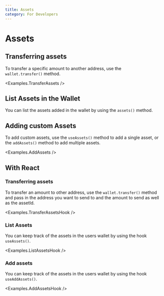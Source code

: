 ```yaml
---
title: Assets
category: For Developers
---
```


# Assets

## Transferring assets

To transfer a specific amount to another address, use the `wallet.transfer()` method.

<CodeImport
  file="../../examples/assets/TransferAssets.tsx"
  commentBlock="transferAsset"
/>
<Examples.TransferAssets />

## List Assets in the Wallet

You can list the assets added in the wallet by using the `assets()` method.

<CodeImport file="../../examples/assets/ListAssets.tsx" commentBlock="assets" />
<Examples.ListAssets />

## Adding custom Assets

To add custom assets, use the `useAssets()` method to add a single asset, or the `addAssets()` method to add multiple assets.

<CodeImport
  file="../../examples/assets/AddAssets.tsx"
  commentBlock="addAssets"
/>
<Examples.AddAssets />

## With React

### Transferring assets

To transfer an amount to other address, use the `wallet.transfer()` method and pass in the address you want to send to and the amount to send as well as the assetId.

<CodeImport
  file="../../examples/assets/hooks/TransferAssetsHook.tsx"
  commentBlock="transferHook"
/>
<Examples.TransferAssetsHook />

### List Assets

You can keep track of the assets in the users wallet by using the hook `useAssets()`.

<CodeImport
  file="../../examples/assets/hooks/ListAssetsHook.tsx"
  commentBlock="useAssets"
/>
<Examples.ListAssetsHook />

### Add assets

You can keep track of the assets in the users wallet by using the hook `useAddAssets()`.

<CodeImport
  file="../../examples/assets/hooks/AddAssetsHook.tsx"
  commentBlock="addAssets"
/>
<Examples.AddAssetsHook />
